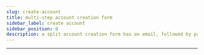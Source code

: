 ```yaml
---
slug: create-account
title: multi-step account creation form
sidebar_label: create account
sidebar_position: 0
description: a split account creation form has an email, followed by password and confirm password step
---
```



<div className="container margin-vert--xl">
  <div className="row">
    <div className="card col col--12 padding--md">
      <LoginForm
        action="/account"
        formSteps={[
          FormStep.Email,
          [FormStep.Password, FormStep.ConfirmPassword],
        ]}
      />
    </div>
  </div>
</div>
<hr />
